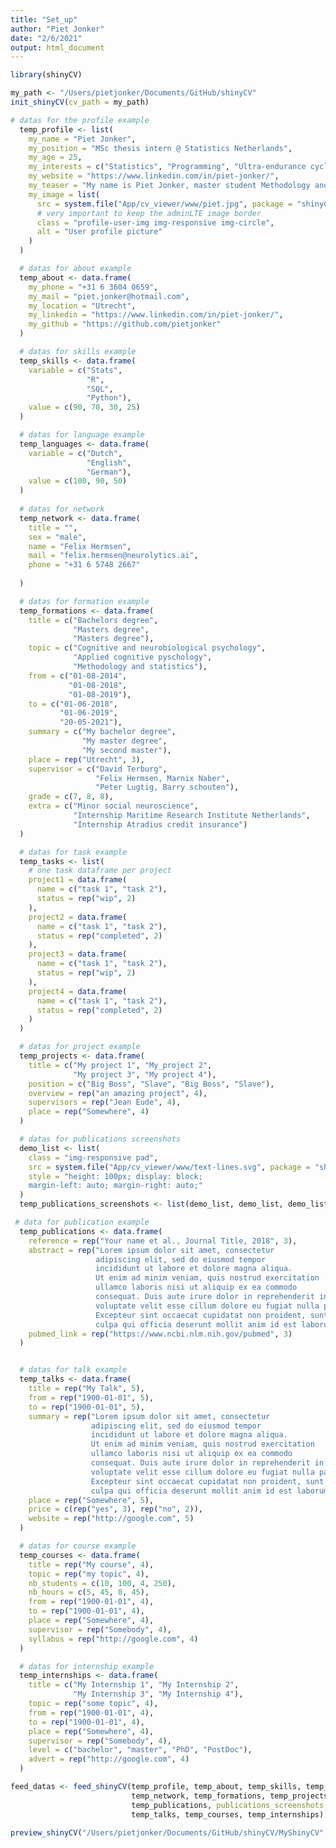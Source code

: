 ```yaml
---
title: "Set_up"
author: "Piet Jonker"
date: "2/6/2021"
output: html_document
---
```


```r
library(shinyCV)
```

```r
my_path <- "/Users/pietjonker/Documents/GitHub/shinyCV"
init_shinyCV(cv_path = my_path)
```

```r
# datas for the profile example
  temp_profile <- list(
    my_name = "Piet Jonker",
    my_position = "MSc thesis intern @ Statistics Netherlands",
    my_age = 25,
    my_interests = c("Statistics", "Programming", "Ultra-endurance cycling"),
    my_website = "https://www.linkedin.com/in/piet-jonker/",
    my_teaser = "My name is Piet Jonker, master student Methodology and Statistics. Besides studying, I have been rowing on a national level. I learned something important. Rowing is the only sport where you go backwards. This means you need have your opponent in your sight to have an advantage. I learned that a good start is crucial. For me, a good start means applying expert knowledge in an ambitious fast-growing organisation. To make this start, I would love to come and work for Adyen!",
    my_image = list(
      src = system.file("App/cv_viewer/www/piet.jpg", package = "shinyCV"),
      # very important to keep the adminLTE image border
      class = "profile-user-img img-responsive img-circle",
      alt = "User profile picture"
    )
  )

  # datas for about example
  temp_about <- data.frame(
    my_phone = "+31 6 3604 0659",
    my_mail = "piet.jonker@hotmail.com",
    my_location = "Utrecht",
    my_linkedin = "https://www.linkedin.com/in/piet-jonker/",
    my_github = "https://github.com/pietjonker"
  )

  # datas for skills example
  temp_skills <- data.frame(
    variable = c("Stats", 
                 "R", 
                 "SQL",
                 "Python"),
    value = c(90, 70, 30, 25)
  )

  # datas for language example
  temp_languages <- data.frame(
    variable = c("Dutch", 
                 "English",
                 "German"),
    value = c(100, 90, 50)
  )
  
  # datas for network
  temp_network <- data.frame(
    title = "",
    sex = "male",
    name = "Felix Hermsen",
    mail = "felix.hermsen@neurolytics.ai",
    phone = "+31 6 5748 2667"
    
  )

  # datas for formation example
  temp_formations <- data.frame(
    title = c("Bachelors degree", 
              "Masters degree", 
              "Masters degree"),
    topic = c("Cognitive and neurobiological psychology", 
              "Applied cognitive pyschology", 
              "Methodology and statistics"),
    from = c("01-08-2014", 
             "01-08-2018", 
             "01-08-2019"),
    to = c("01-06-2018", 
           "01-06-2019", 
           "20-05-2021"),
    summary = c("My bachelor degree", 
                "My master degree", 
                "My second master"),
    place = rep("Utrecht", 3),
    supervisor = c("David Terburg", 
                   "Felix Hermsen, Marnix Naber", 
                   "Peter Lugtig, Barry schouten"),
    grade = c(7, 8, 8),
    extra = c("Minor social neuroscience", 
              "Internship Maritime Research Institute Netherlands", 
              "Internship Atradius credit insurance")
  )

  # datas for task example
  temp_tasks <- list(
    # one task dataframe per project
    project1 = data.frame(
      name = c("task 1", "task 2"),
      status = rep("wip", 2)
    ),
    project2 = data.frame(
      name = c("task 1", "task 2"),
      status = rep("completed", 2)
    ),
    project3 = data.frame(
      name = c("task 1", "task 2"),
      status = rep("wip", 2)
    ),
    project4 = data.frame(
      name = c("task 1", "task 2"),
      status = rep("completed", 2)
    )
  )

  # datas for project example
  temp_projects <- data.frame(
    title = c("My project 1", "My_project 2",
              "My project 3", "My project 4"),
    position = c("Big Boss", "Slave", "Big Boss", "Slave"),
    overview = rep("an amazing project", 4),
    supervisors = rep("Jean Eude", 4),
    place = rep("Somewhere", 4)
  )

  # datas for publications screenshots
  demo_list <- list(
    class = "img-responsive pad",
    src = system.file("App/cv_viewer/www/text-lines.svg", package = "shinyCV"),
    style = "height: 100px; display: block;
    margin-left: auto; margin-right: auto;"
  )
  temp_publications_screenshots <- list(demo_list, demo_list, demo_list)

 # data for publication example
  temp_publications <- data.frame(
    reference = rep("Your name et al., Journal Title, 2018", 3),
    abstract = rep("Lorem ipsum dolor sit amet, consectetur
                   adipiscing elit, sed do eiusmod tempor
                   incididunt ut labore et dolore magna aliqua.
                   Ut enim ad minim veniam, quis nostrud exercitation
                   ullamco laboris nisi ut aliquip ex ea commodo
                   consequat. Duis aute irure dolor in reprehenderit in
                   voluptate velit esse cillum dolore eu fugiat nulla pariatur.
                   Excepteur sint occaecat cupidatat non proident, sunt in
                   culpa qui officia deserunt mollit anim id est laborum.", 3),
    pubmed_link = rep("https://www.ncbi.nlm.nih.gov/pubmed", 3)
  )


  # datas for talk example
  temp_talks <- data.frame(
    title = rep("My Talk", 5),
    from = rep("1900-01-01", 5),
    to = rep("1900-01-01", 5),
    summary = rep("Lorem ipsum dolor sit amet, consectetur
                  adipiscing elit, sed do eiusmod tempor
                  incididunt ut labore et dolore magna aliqua.
                  Ut enim ad minim veniam, quis nostrud exercitation
                  ullamco laboris nisi ut aliquip ex ea commodo
                  consequat. Duis aute irure dolor in reprehenderit in
                  voluptate velit esse cillum dolore eu fugiat nulla pariatur.
                  Excepteur sint occaecat cupidatat non proident, sunt in
                  culpa qui officia deserunt mollit anim id est laborum.", 5),
    place = rep("Somewhere", 5),
    price = c(rep("yes", 3), rep("no", 2)),
    website = rep("http://google.com", 5)
  )

  # datas for course example
  temp_courses <- data.frame(
    title = rep("My course", 4),
    topic = rep("my topic", 4),
    nb_students = c(10, 100, 4, 250),
    nb_hours = c(5, 45, 8, 45),
    from = rep("1900-01-01", 4),
    to = rep("1900-01-01", 4),
    place = rep("Somewhere", 4),
    supervisor = rep("Somebody", 4),
    syllabus = rep("http://google.com", 4)
  )

  # datas for internship example
  temp_internships <- data.frame(
    title = c("My Internship 1", "My Internship 2",
              "My Internship 3", "My Internship 4"),
    topic = rep("some topic", 4),
    from = rep("1900-01-01", 4),
    to = rep("1900-01-01", 4),
    place = rep("Somewhere", 4),
    supervisor = rep("Somebody", 4),
    level = c("bachelor", "master", "PhD", "PostDoc"),
    advert = rep("http://google.com", 4)
  )
```


```r
feed_datas <- feed_shinyCV(temp_profile, temp_about, temp_skills, temp_languages, 
                           temp_network, temp_formations, temp_projects, temp_tasks, 
                           temp_publications, publications_screenshots = list(),
                           temp_talks, temp_courses, temp_internships)

preview_shinyCV("/Users/pietjonker/Documents/GitHub/shinyCV/MyShinyCV", cv_mode = "academic_light", data_source = "manual", datas = feed_datas)

```

